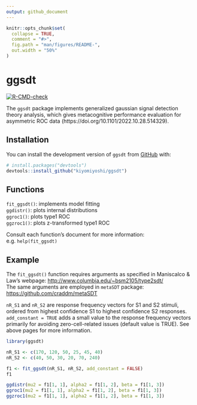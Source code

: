 ```yaml
---
output: github_document
---
```


<!-- README.md is generated from README.Rmd. Please edit that file -->

```r
knitr::opts_chunk$set(
  collapse = TRUE,
  comment = "#>",
  fig.path = "man/figures/README-",
  out.width = "50%"
)
```

# ggsdt

<!-- badges: start -->
[![R-CMD-check](https://github.com/kiyomiyoshi/ggsdt/actions/workflows/R-CMD-check.yaml/badge.svg)](https://github.com/kiyomiyoshi/ggsdt/actions/workflows/R-CMD-check.yaml)
<!-- badges: end -->

The `ggsdt` package implements generalized gaussian signal detection theory analysis, 
which gives metacognitive performance evaluation for asymmetric ROC data (https://doi.org/10.1101/2022.10.28.514329).

## Installation

You can install the development version of `ggsdt` from [GitHub](https://github.com/) with:

``` r
# install.packages("devtools")
devtools::install_github("kiyomiyoshi/ggsdt")
```

## Functions
`fit_ggsdt()`: implements model fitting  
`ggdistr()`: plots internal distributions  
`ggroc1()`: plots type1 ROC  
`ggzroc1()`: plots z-transformed type1 ROC

Consult each function's document for more information: e.g. `help(fit_ggsdt)`

## Example

The `fit_ggsdt()` function requires arguments as specified in Maniscalco & Law’s webpage: <http://www.columbia.edu/~bsm2105/type2sdt/>  
The same arguments are employed in `metaSDT` package: <https://github.com/craddm/metaSDT>

`nR_S1` and `nR_S2` are response frequency vectors for S1 and S2 stimuli, ordered from highest confidence S1 to highest confidence S2 responses.  
`add_constant = TRUE` adds a small value to the response frequency vectors primarily for avoiding zero-cell-related issues (default value is TRUE). See above pages for more information.

```r
library(ggsdt)

nR_S1 <- c(170, 120, 50, 25, 45, 40)
nR_S2 <- c(40, 50, 30, 20, 70, 240)

f1 <- fit_ggsdt(nR_S1, nR_S2, add_constant = FALSE)
f1
```

```r
ggdistr(mu2 = f1[1, 1], alpha2 = f1[1, 2], beta = f1[1, 3])
ggroc1(mu2 = f1[1, 1], alpha2 = f1[1, 2], beta = f1[1, 3])
ggzroc1(mu2 = f1[1, 1], alpha2 = f1[1, 2], beta = f1[1, 3])
```
